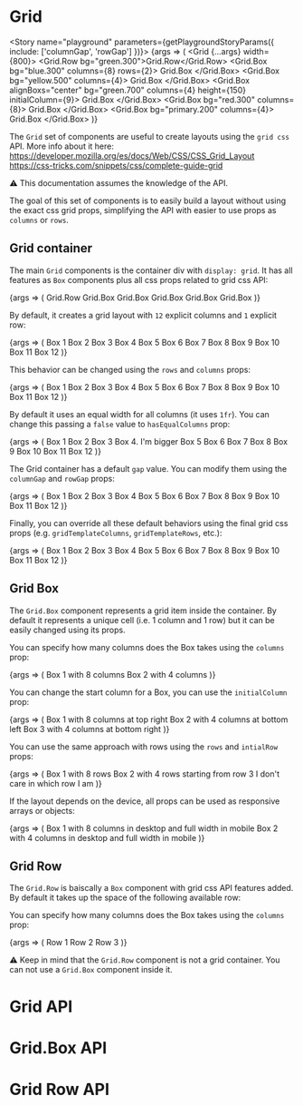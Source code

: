 
<Meta title="Components/Grid" component={Grid} />

# Grid

<Story name="playground" parameters={getPlaygroundStoryParams({ include: ['columnGap', 'rowGap'] })}>
	{args => (
		<Grid {...args} width={800}>
			<Grid.Row bg="green.300">Grid.Row</Grid.Row>
			<Grid.Box bg="blue.300" columns={8} rows={2}>
				Grid.Box
			</Grid.Box>
			<Grid.Box bg="yellow.500" columns={4}>
				Grid.Box
			</Grid.Box>
			<Grid.Box alignBoxs="center" bg="green.700" columns={4} height={150} initialColumn={9}>
				Grid.Box
			</Grid.Box>
			<Grid.Box bg="red.300" columns={8}>
				Grid.Box
			</Grid.Box>
			<Grid.Box bg="primary.200" columns={4}>
				Grid.Box
			</Grid.Box>
		</Grid>
	)}
</Story>

The `Grid` set of components are useful to create layouts using the `grid css` API. More info about it here:
https://developer.mozilla.org/es/docs/Web/CSS/CSS_Grid_Layout<br/>
https://css-tricks.com/snippets/css/complete-guide-grid

⚠️ This documentation assumes the knowledge of the API.

The goal of this set of components is to easily build a layout without using the exact css grid props, simplifying the API with easier to use props as `columns` or `rows`.

## Grid container

The main `Grid` components is the container div with `display: grid`. It has all features as `Box` components plus all css props related to grid css API:

<Canvas>
	<Story name="default grid" parameters={getFixedStoryParams()}>
		{args => (
			<Grid width={800}>
				<Grid.Row bg="green.300">Grid.Row</Grid.Row>
				<Grid.Box bg="blue.300" columns={8} rows={2}>
					Grid.Box
				</Grid.Box>
				<Grid.Box bg="yellow.500" columns={4}>
					Grid.Box
				</Grid.Box>
				<Grid.Box alignBoxs="center" bg="green.700" columns={4} height={150} initialColumn={9}>
					Grid.Box
				</Grid.Box>
				<Grid.Box bg="red.300" columns={8}>
					Grid.Box
				</Grid.Box>
				<Grid.Box bg="primary.200" columns={4}>
					Grid.Box
				</Grid.Box>
			</Grid>
		)}
	</Story>
</Canvas>

By default, it creates a grid layout with `12` explicit columns and `1` explicit row:

<Canvas>
	<Story name="default columns and rows" parameters={getFixedStoryParams()}>
		{args => (
			<Grid width={800}>
				<Grid.Box bg="blue.300">Box 1</Grid.Box>
				<Grid.Box bg="blue.300">Box 2</Grid.Box>
				<Grid.Box bg="blue.300">Box 3</Grid.Box>
				<Grid.Box bg="blue.300">Box 4</Grid.Box>
				<Grid.Box bg="blue.300">Box 5</Grid.Box>
				<Grid.Box bg="blue.300">Box 6</Grid.Box>
				<Grid.Box bg="blue.300">Box 7</Grid.Box>
				<Grid.Box bg="blue.300">Box 8</Grid.Box>
				<Grid.Box bg="blue.300">Box 9</Grid.Box>
				<Grid.Box bg="blue.300">Box 10</Grid.Box>
				<Grid.Box bg="blue.300">Box 11</Grid.Box>
				<Grid.Box bg="blue.300">Box 12</Grid.Box>
			</Grid>
		)}
	</Story>
</Canvas>

This behavior can be changed using the `rows` and `columns` props:

<Canvas>
	<Story name="custom number of columns" parameters={getFixedStoryParams()}>
		{args => (
			<Grid columns={8} width={800}>
				<Grid.Box bg="blue.300">Box 1</Grid.Box>
				<Grid.Box bg="blue.300">Box 2</Grid.Box>
				<Grid.Box bg="blue.300">Box 3</Grid.Box>
				<Grid.Box bg="blue.300">Box 4</Grid.Box>
				<Grid.Box bg="blue.300">Box 5</Grid.Box>
				<Grid.Box bg="blue.300">Box 6</Grid.Box>
				<Grid.Box bg="blue.300">Box 7</Grid.Box>
				<Grid.Box bg="blue.300">Box 8</Grid.Box>
				<Grid.Box bg="blue.300">Box 9</Grid.Box>
				<Grid.Box bg="blue.300">Box 10</Grid.Box>
				<Grid.Box bg="blue.300">Box 11</Grid.Box>
				<Grid.Box bg="blue.300">Box 12</Grid.Box>
			</Grid>
		)}
	</Story>
</Canvas>

By default it uses an equal width for all columns (it uses `1fr`). You can change this passing a `false` value to `hasEqualColumns` prop:

<Canvas>
	<Story name="without equal columns width" parameters={getFixedStoryParams()}>
		{args => (
			<Grid columns={8} hasEqualColumns={false} width={800}>
				<Grid.Box bg="blue.300">Box 1</Grid.Box>
				<Grid.Box bg="blue.300">Box 2</Grid.Box>
				<Grid.Box bg="blue.300">Box 3</Grid.Box>
				<Grid.Box bg="blue.300">Box 4. I'm bigger</Grid.Box>
				<Grid.Box bg="blue.300">Box 5</Grid.Box>
				<Grid.Box bg="blue.300">Box 6</Grid.Box>
				<Grid.Box bg="blue.300">Box 7</Grid.Box>
				<Grid.Box bg="blue.300">Box 8</Grid.Box>
				<Grid.Box bg="blue.300">Box 9</Grid.Box>
				<Grid.Box bg="blue.300">Box 10</Grid.Box>
				<Grid.Box bg="blue.300">Box 11</Grid.Box>
				<Grid.Box bg="blue.300">Box 12</Grid.Box>
			</Grid>
		)}
	</Story>
</Canvas>

The Grid container has a default `gap` value. You can modify them using the `columnGap` and `rowGap` props:

<Canvas>
	<Story name="with custom gap" parameters={getFixedStoryParams()}>
		{args => (
			<Grid columns={8} columnGap={50} rowGap={70} width={800}>
				<Grid.Box bg="blue.300">Box 1</Grid.Box>
				<Grid.Box bg="blue.300">Box 2</Grid.Box>
				<Grid.Box bg="blue.300">Box 3</Grid.Box>
				<Grid.Box bg="blue.300">Box 4</Grid.Box>
				<Grid.Box bg="blue.300">Box 5</Grid.Box>
				<Grid.Box bg="blue.300">Box 6</Grid.Box>
				<Grid.Box bg="blue.300">Box 7</Grid.Box>
				<Grid.Box bg="blue.300">Box 8</Grid.Box>
				<Grid.Box bg="blue.300">Box 9</Grid.Box>
				<Grid.Box bg="blue.300">Box 10</Grid.Box>
				<Grid.Box bg="blue.300">Box 11</Grid.Box>
				<Grid.Box bg="blue.300">Box 12</Grid.Box>
			</Grid>
		)}
	</Story>
</Canvas>

Finally, you can override all these default behaviors using the final grid css props (e.g. `gridTemplateColumns`, `gridTemplateRows`, etc.):

<Canvas>
	<Story name="with custom css" parameters={getFixedStoryParams()}>
		{args => (
			<Grid gridTemplateColumns="100px 200px 100px 200px" width={800}>
				<Grid.Box bg="blue.300">Box 1</Grid.Box>
				<Grid.Box bg="blue.300">Box 2</Grid.Box>
				<Grid.Box bg="blue.300">Box 3</Grid.Box>
				<Grid.Box bg="blue.300">Box 4</Grid.Box>
				<Grid.Box bg="blue.300">Box 5</Grid.Box>
				<Grid.Box bg="blue.300">Box 6</Grid.Box>
				<Grid.Box bg="blue.300">Box 7</Grid.Box>
				<Grid.Box bg="blue.300">Box 8</Grid.Box>
				<Grid.Box bg="blue.300">Box 9</Grid.Box>
				<Grid.Box bg="blue.300">Box 10</Grid.Box>
				<Grid.Box bg="blue.300">Box 11</Grid.Box>
				<Grid.Box bg="blue.300">Box 12</Grid.Box>
			</Grid>
		)}
	</Story>
</Canvas>

## Grid Box

The `Grid.Box` component represents a grid item inside the container. By default it represents a unique cell (i.e. 1 column and 1 row) but it can be easily changed using its props.

You can specify how many columns does the Box takes using the `columns` prop:

<Canvas>
	<Story name="with custom box columns" parameters={getFixedStoryParams()}>
		{args => (
			<Grid width={800}>
				<Grid.Box bg="blue.300" columns={8}>
					Box 1 with 8 columns
				</Grid.Box>
				<Grid.Box bg="yellow.300" columns={4}>
					Box 2 with 4 columns
				</Grid.Box>
			</Grid>
		)}
	</Story>
</Canvas>

You can change the start column for a Box, you can use the `initialColumn` prop:

<Canvas>
	<Story name="with custom box initial column" parameters={getFixedStoryParams()}>
		{args => (
			<Grid width={800}>
				<Grid.Box bg="blue.300" columns={8} initialColumn={5}>
					Box 1 with 8 columns at top right
				</Grid.Box>
				<Grid.Box bg="yellow.300" columns={4}>
					Box 2 with 4 columns at bottom left
				</Grid.Box>
				<Grid.Box bg="green.300" columns={4} initialColumn={9}>
					Box 3 with 4 columns at bottom right
				</Grid.Box>
			</Grid>
		)}
	</Story>
</Canvas>

You can use the same approach with rows using the `rows` and `intialRow` props:

<Canvas>
	<Story name="with custom rows" parameters={getFixedStoryParams()}>
		{args => (
			<Grid width={800}>
				<Grid.Box bg="blue.300" columns={8} initialRow={1} rows={8}>
					Box 1 with 8 rows
				</Grid.Box>
				<Grid.Box bg="yellow.300" columns={4} initialRow={3} rows={4}>
					Box 2 with 4 rows starting from row 3
				</Grid.Box>
				<Grid.Box bg="green.300" columns={12}>
					I don't care in which row I am
				</Grid.Box>
			</Grid>
		)}
	</Story>
</Canvas>

If the layout depends on the device, all props can be used as responsive arrays or objects:

<Canvas>
	<Story name="with responsive values" parameters={getFixedStoryParams()}>
		{args => (
			<Grid width={800}>
				<Grid.Box bg="blue.300" columns={{ xs: 12, md: 8 }}>
					Box 1 with 8 columns in desktop and full width in mobile
				</Grid.Box>
				<Grid.Box bg="yellow.300" columns={{ xs: 12, md: 4 }}>
					Box 2 with 4 columns in desktop and full width in mobile
				</Grid.Box>
			</Grid>
		)}
	</Story>
</Canvas>

## Grid Row

The `Grid.Row` is baiscally a `Box` component with grid css API features added. By default it takes up the space of the following available row:

You can specify how many columns does the Box takes using the `columns` prop:

<Canvas>
	<Story name="with row" parameters={getFixedStoryParams()}>
		{args => (
			<Grid width={800}>
				<Grid.Row bg="blue.300">Row 1</Grid.Row>
				<Grid.Row bg="yellow.300">Row 2</Grid.Row>
				<Grid.Row bg="green.300">Row 3</Grid.Row>
			</Grid>
		)}
	</Story>
</Canvas>

⚠️ Keep in mind that the `Grid.Row` component is not a grid container. You can not use a `Grid.Box` component inside it.

# Grid API

<ArgsTable of={Grid} />

# Grid.Box API

<ArgsTable of={Grid.Box} />

# Grid Row API

<ArgsTable of={Grid.Row} />
